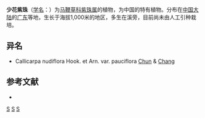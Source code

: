 {{Speciesbox 
| taxon = Callicarpa pauciflora
| authority = [[陈焕镛|Chun]] & [[张盍曾|H. T. Chang]]
}}
'''少花紫珠'''（[[学名|学名]]：{{lang|la|''Callicarpa pauciflora''}}）为[[马鞭草科|马鞭草科]][[紫珠属|紫珠属]]的植物，为中国的特有植物。分布在[[中国大陆|中国大陆]]的[[广东|广东]]等地，生长于海拔1,000米的地区，多生在溪旁，目前尚未由人工引种栽培。

== 异名 ==
* Callicarpa nudiflora Hook. et Arn. var. pauciflora [[陈焕镛|Chun]] & [[张盍曾|Chang]]

== 参考文献 ==
<div class="references-small">
* {{cite web| url =http://www.bioinfo.cn/db05/KmzwSpecies.php?action=view&id=23042| title =少花紫珠| work =《中国高等植物数据库全库》| publisher =中国科学院微生物研究所| author =昆明植物研究所| accessdate =2009-02-25| deadurl =yes| archiveurl =https://web.archive.org/web/20160305093839/http://www.bioinfo.cn/db05/KmzwSpecies.php?action=view&id=23042| archivedate =2016-03-05}}
</div>
{{Taxonbar|from=Q11037062}}

[[Category:紫珠属|S]]
[[Category:中國特有植物|S]]
[[Category:广东植物|S]]